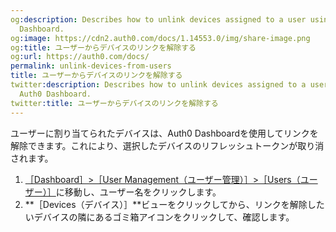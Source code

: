 ```yaml
---
og:description: Describes how to unlink devices assigned to a user using the Auth0
  Dashboard.
og:image: https://cdn2.auth0.com/docs/1.14553.0/img/share-image.png
og:title: ユーザーからデバイスのリンクを解除する
og:url: https://auth0.com/docs/
permalink: unlink-devices-from-users
title: ユーザーからデバイスのリンクを解除する
twitter:description: Describes how to unlink devices assigned to a user using the
  Auth0 Dashboard.
twitter:title: ユーザーからデバイスのリンクを解除する
---
```


ユーザーに割り当てられたデバイスは、Auth0 Dashboardを使用してリンクを解除できます。これにより、選択したデバイスのリフレッシュトークンが取り消されます。

1. [［Dashboard］>［User Management（ユーザー管理）］>［Users（ユーザー）］](%24%7Bmanage_url%7D/#/users)に移動し、ユーザー名をクリックします。
2. **［Devices（デバイス）］**ビューをクリックしてから、リンクを解除したいデバイスの隣にあるゴミ箱アイコンをクリックして、確認します。